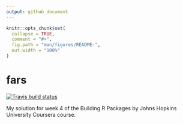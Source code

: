 ```yaml
---
output: github_document
---
```


<!-- README.md is generated from README.Rmd. Please edit that file -->

```r
knitr::opts_chunk$set(
  collapse = TRUE,
  comment = "#>",
  fig.path = "man/figures/README-",
  out.width = "100%"
)
```

# fars

<!-- badges: start -->
[![Travis build status](https://travis-ci.com/maximilian-muecke/fars.svg?branch=main)](https://travis-ci.com/maximilian-muecke/fars)
<!-- badges: end -->

My solution for week 4 of the Building R Packages by Johns Hopkins University Coursera course.
